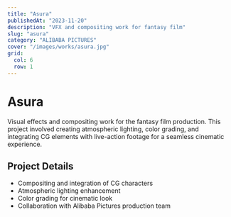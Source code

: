 ```yaml
---
title: "Asura"
publishedAt: "2023-11-20"
description: "VFX and compositing work for fantasy film"
slug: "asura"
category: "ALIBABA PICTURES"
cover: "/images/works/asura.jpg"
grid:
  col: 6
  row: 1
---
```


# Asura

Visual effects and compositing work for the fantasy film production. This project involved creating atmospheric lighting, color grading, and integrating CG elements with live-action footage for a seamless cinematic experience.

## Project Details

- Compositing and integration of CG characters
- Atmospheric lighting enhancement
- Color grading for cinematic look
- Collaboration with Alibaba Pictures production team 